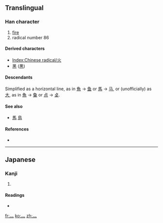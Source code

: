 {{also|火|⺣}}
==Translingual==

===Han character===
{{Han char|rn=86|rad=火|as=00|sn=4|four=|canj=竹火 (HF)}}

# [[fire]]
# radical number 86

====Derived characters====
* [[Index:Chinese radical/火]]
* [[黑]] ([[黒]])

====Descendants====
Simplified as a horizontal line, as in [[魚]] → [[鱼]] or [[馬]] → [[马]], or (unofficially) as [[大]], as in [[魚]] → [[𩵋]] or [[点]] → [[奌]].

====See also====
* [[馬]] [[鳥]] {{qualifier|graphically similar bottom component}}
<!-- 烏 is now classed as a derivative, while the others above are not -->

====References====
* {{Han ref|kx=0665.030|dkj=18851|dj=1074.010|hdz=32187.020|uh=706C|ud=28780}}

----

==Japanese==

===Kanji===
{{ja-kanji|grade=|rs=火00}}

# {{defn|Japanese|sort=火00}}

====Readings====
* {{ja-readings|on=[[ひょう]] (hyō), [[か]] (ka)|kun=[[れっか]] (rekka)}}

[[fr:灬]]
[[ko:灬]]
[[zh:灬]]